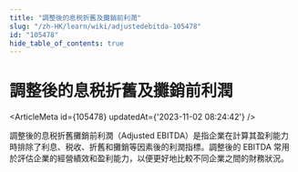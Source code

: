 ```yaml
---
title: "調整後的息税折舊及攤銷前利潤"
slug: "/zh-HK/learn/wiki/adjustedebitda-105478"
id: "105478"
hide_table_of_contents: true
---
```



<Breadcrumbs current="調整後的息税折舊及攤銷前利潤" />

# 調整後的息税折舊及攤銷前利潤

<ArticleMeta id={105478} updatedAt={'2023-11-02 08:24:42'} />
<div className='border-solid border-b border-t-0 my-4 border-[var(--ifm-color-gray-300)]' />

調整後的息税折舊攤銷前利潤（Adjusted EBITDA）是指企業在計算其盈利能力時排除了利息、税收、折舊和攤銷等因素後的利潤指標。調整後的 EBITDA 常用於評估企業的經營績效和盈利能力，以便更好地比較不同企業之間的財務狀況。
